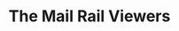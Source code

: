 ---
title: "The Mail Rail Viewers"
client: "The Postal Museum"
subtitle: ""
description: "The British Postal Museum opened on the site in July 2017 with two permanent installations Time Telescope & Network Explorer created from those captured 3D scans"
background: 'hero.jpg'
tags: ['heritage', 'installation']
---